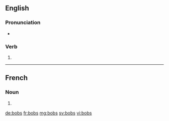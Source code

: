 {{also|Bobs}}
==English==

===Pronunciation===
* {{rhymes|ɒbz}}

===Verb===
{{head|en}}

# {{en-third-person singular of|bob}}

----

==French==

===Noun===
{{head|fr|plural|g=?}}

# {{plural of|bob|lang=fr}}

[[de:bobs]]
[[fr:bobs]]
[[mg:bobs]]
[[sv:bobs]]
[[vi:bobs]]